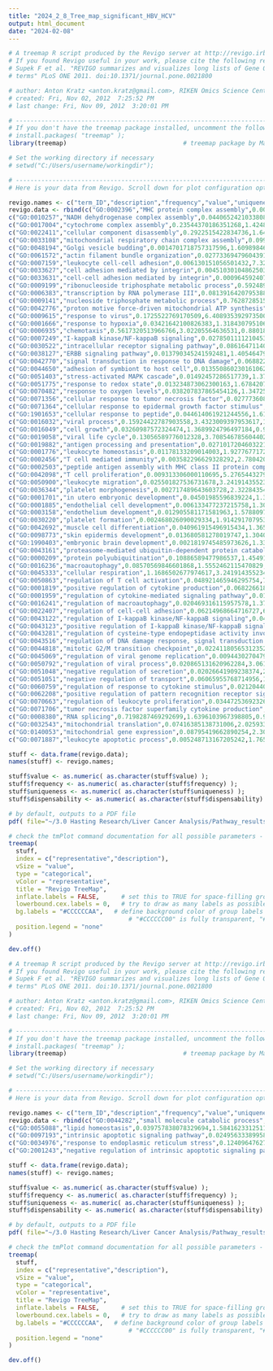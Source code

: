 ---
title: "2024_2_8_Tree_map_significant_HBV_HCV"
output: html_document
date: "2024-02-08"
---

```{r}
# A treemap R script produced by the Revigo server at http://revigo.irb.hr/
# If you found Revigo useful in your work, please cite the following reference:
# Supek F et al. "REVIGO summarizes and visualizes long lists of Gene Ontology
# terms" PLoS ONE 2011. doi:10.1371/journal.pone.0021800

# author: Anton Kratz <anton.kratz@gmail.com>, RIKEN Omics Science Center, Functional Genomics Technology Team, Japan
# created: Fri, Nov 02, 2012  7:25:52 PM
# last change: Fri, Nov 09, 2012  3:20:01 PM

# -----------------------------------------------------------------------------
# If you don't have the treemap package installed, uncomment the following line:
# install.packages( "treemap" );
library(treemap) 								# treemap package by Martijn Tennekes

# Set the working directory if necessary
# setwd("C:/Users/username/workingdir");

# --------------------------------------------------------------------------
# Here is your data from Revigo. Scroll down for plot configuration options.

revigo.names <- c("term_ID","description","frequency","value","uniqueness","dispensability","representative");
revigo.data <- rbind(c("GO:0002396","MHC protein complex assembly",0.0016863736221629008,4.642065152999546,0.9649047670850756,0.00472459,"MHC protein complex assembly"),
c("GO:0010257","NADH dehydrogenase complex assembly",0.044065242103380885,3.2419143552340044,0.9585402398083357,0.56601776,"MHC protein complex assembly"),
c("GO:0017004","cytochrome complex assembly",0.23544370186351268,1.424823197380928,0.9544424416839163,0.63916729,"MHC protein complex assembly"),
c("GO:0022411","cellular component disassembly",0.2922515422834736,1.6452656863864377,0.9678012673286162,0.33574111,"MHC protein complex assembly"),
c("GO:0033108","mitochondrial respiratory chain complex assembly",0.09921997070832217,4.005682847330363,0.9535086580581669,0.46286941,"MHC protein complex assembly"),
c("GO:0048194","Golgi vesicle budding",0.0014701718757317596,1.6098984608401874,0.9674488115357387,0.33354451,"MHC protein complex assembly"),
c("GO:0061572","actin filament bundle organization",0.027733694796043918,1.6736251157779045,0.965854785277879,0.24550645,"MHC protein complex assembly"),
c("GO:0007159","leukocyte cell-cell adhesion",0.006130151056501432,7.3223930472795065,0.9831597732414329,-0,"leukocyte cell-cell adhesion"),
c("GO:0033627","cell adhesion mediated by integrin",0.004510301048625037,1.546246971402776,0.9846849667106204,0.49915346,"leukocyte cell-cell adhesion"),
c("GO:0033631","cell-cell adhesion mediated by integrin",0.0009645924071543221,1.3360132220584242,0.9842609911372013,0.54747398,"leukocyte cell-cell adhesion"),
c("GO:0009199","ribonucleoside triphosphate metabolic process",0.5924892444620421,1.5864745620409078,0.9385359030534998,0.07514611,"ribonucleoside triphosphate metabolic process"),
c("GO:0006383","transcription by RNA polymerase III",0.08139164207953882,1.4190752523005465,0.9694496468099234,0.1799393,"ribonucleoside triphosphate metabolic process"),
c("GO:0009141","nucleoside triphosphate metabolic process",0.762872851553353,1.6103109678023344,0.9512250773256168,0.63608443,"ribonucleoside triphosphate metabolic process"),
c("GO:0042776","proton motive force-driven mitochondrial ATP synthesis",0.003998069218618948,1.4775676086788436,0.9146664974024724,0.63433806,"ribonucleoside triphosphate metabolic process"),
c("GO:0009615","response to virus",0.1725522769170509,6.4089353929735005,0.8903732107960386,-0,"response to virus"),
c("GO:0001666","response to hypoxia",0.03421642100826383,1.3184307951062435,0.9201690045578279,0.228341,"response to virus"),
c("GO:0006935","chemotaxis",0.5617320513966766,3.02205564636531,0.8801891497189378,0.66971649,"response to virus"),
c("GO:0007249","I-kappaB kinase/NF-kappaB signaling",0.027850111121045303,1.8094133757553736,0.7963512966391199,0.3024098,"response to virus"),
c("GO:0030522","intracellular receptor signaling pathway",0.08616471140459556,1.834152651965473,0.7849340797092466,0.24456315,"response to virus"),
c("GO:0038127","ERBB signaling pathway",0.013790345241592481,1.4054647968202199,0.7932382999877403,0.28907986,"response to virus"),
c("GO:0042770","signal transduction in response to DNA damage",0.06882200516010371,1.4937929877218685,0.7798660073013934,0.40698001,"response to virus"),
c("GO:0044650","adhesion of symbiont to host cell",0.013550860230161062,1.6098984608401874,0.9718241239392421,0.59318401,"response to virus"),
c("GO:0051403","stress-activated MAPK cascade",0.01492457286517739,1.3735005333977512,0.7979733548095014,0.41646607,"response to virus"),
c("GO:0051775","response to redox state",0.013234873062300163,1.678420706251037,0.9343037994364628,0.21415805,"response to virus"),
c("GO:0070482","response to oxygen levels",0.038207837865454126,1.3472518890757297,0.9267817856975192,0.65312022,"response to virus"),
c("GO:0071356","cellular response to tumor necrosis factor",0.027773608964615823,2.5738582901161813,0.8913056648432299,0.22506726,"response to virus"),
c("GO:0071364","cellular response to epidermal growth factor stimulus",0.004210944784335765,1.3264709430016095,0.9293322562302948,0.19923805,"response to virus"),
c("GO:1901653","cellular response to peptide",0.044614061921244556,1.6169963742932176,0.8877266353071935,0.61404037,"response to virus"),
c("GO:0016032","viral process",0.15924422787903558,3.4323009397953617,1,-0,"viral process"),
c("GO:0016049","cell growth",0.03260987572324474,1.3689924796497184,0.9952374899765267,0.00783419,"cell growth"),
c("GO:0019058","viral life cycle",0.13056589776012328,3.7085467856044025,0.9861421081979382,-0,"viral life cycle"),
c("GO:0019882","antigen processing and presentation",0.027101720460322123,5.694648630553377,0.7476602466906093,-0,"antigen processing and presentation"),
c("GO:0001776","leukocyte homeostasis",0.01178133209014003,1.9277677172277734,0.7340948350320372,0.60267411,"antigen processing and presentation"),
c("GO:0002456","T cell mediated immunity",0.003582296629328292,2.7804207125927576,0.7261378434614902,0.56378624,"antigen processing and presentation"),
c("GO:0002503","peptide antigen assembly with MHC class II protein complex",0.0010610516478697543,5.694648630553377,0.7308141798558949,0.52890632,"antigen processing and presentation"),
c("GO:0042098","T cell proliferation",0.009313306000110695,5.276544327964814,0.7015015232184143,0.59457617,"antigen processing and presentation"),
c("GO:0050900","leukocyte migration",0.025501827536731678,3.2419143552340044,0.7340267538498152,0.63090187,"antigen processing and presentation"),
c("GO:0036344","platelet morphogenesis",0.002717489643603728,2.3228435420392106,0.9352773782220608,0.00483612,"platelet morphogenesis"),
c("GO:0001701","in utero embryonic development",0.04501985596839224,1.3349129315521164,0.8818898375326083,0.6585556,"platelet morphogenesis"),
c("GO:0001885","endothelial cell development",0.006133477237215758,1.3040564133639545,0.9298169112684285,0.66076829,"platelet morphogenesis"),
c("GO:0003158","endothelium development",0.012905581171581963,1.5788097875614944,0.9443547029963876,0.39121283,"platelet morphogenesis"),
c("GO:0030220","platelet formation",0.002468026090029334,1.9142917079534678,0.9237169595994842,0.61410449,"platelet morphogenesis"),
c("GO:0042692","muscle cell differentiation",0.040961915496915434,1.365361758347156,0.9325249453296081,0.50269551,"platelet morphogenesis"),
c("GO:0098773","skin epidermis development",0.013680581278019747,1.3040564133639545,0.943208981918034,0.69046088,"platelet morphogenesis"),
c("GO:1990403","embryonic brain development",0.0021819745485973626,1.3360132220584242,0.897261090030059,0.35848403,"platelet morphogenesis"),
c("GO:0043161","proteasome-mediated ubiquitin-dependent protein catabolic process",0.3014484319585829,3.0352996973156032,0.979878319823676,0.02873967,"proteasome-mediated ubiquitin-dependent protein catabolic process"),
c("GO:0000209","protein polyubiquitination",0.10886589477986537,1.454915631020252,0.9840271527647414,0.21615196,"proteasome-mediated ubiquitin-dependent protein catabolic process"),
c("GO:0016236","macroautophagy",0.08570569846601868,1.5552462115470829,0.983026515523506,0.40939737,"proteasome-mediated ubiquitin-dependent protein catabolic process"),
c("GO:0045333","cellular respiration",1.1686502677974617,3.2419143552340044,0.9322325035591694,0.00690875,"cellular respiration"),
c("GO:0050863","regulation of T cell activation",0.048921465946295754,7.3223930472795065,0.5500433075745118,0,"regulation of T cell activation"),
c("GO:0001819","positive regulation of cytokine production",0.06822661881223949,4.082494490447453,0.6464716430228502,0.69772415,"regulation of T cell activation"),
c("GO:0001959","regulation of cytokine-mediated signaling pathway",0.019940453382379864,1.7384540396939099,0.7471066220145968,0.57820402,"regulation of T cell activation"),
c("GO:0016241","regulation of macroautophagy",0.020469316115957578,1.3757166456405783,0.8536778379908713,0.21337083,"regulation of T cell activation"),
c("GO:0022407","regulation of cell-cell adhesion",0.06214968664716727,6.4089353929735005,0.7679787868247935,0.16860225,"regulation of T cell activation"),
c("GO:0043122","regulation of I-kappaB kinase/NF-kappaB signaling",0.04471052116195999,2.2558459350758557,0.7403462711886902,0.16498142,"regulation of T cell activation"),
c("GO:0043123","positive regulation of I-kappaB kinase/NF-kappaB signaling",0.03431620642969359,1.7533784357555917,0.6721687632925001,0.69257715,"regulation of T cell activation"),
c("GO:0043281","regulation of cysteine-type endopeptidase activity involved in apoptotic process",0.029789274477496925,1.9872431061206042,0.8528929265044424,0.14825311,"regulation of T cell activation"),
c("GO:0043516","regulation of DNA damage response, signal transduction by p53 class mediator",0.007690129811519974,1.5537395430356207,0.7453897591900801,0.63230183,"regulation of T cell activation"),
c("GO:0044818","mitotic G2/M transition checkpoint",0.022411805653123524,1.460560112328327,0.7416930075115872,0.42798059,"regulation of T cell activation"),
c("GO:0045069","regulation of viral genome replication",0.00944302704796938,2.423773171182707,0.8487654655628554,0.13816902,"regulation of T cell activation"),
c("GO:0050792","regulation of viral process",0.020865131620962284,3.0616454181753605,0.8662346014465293,0.14497383,"regulation of T cell activation"),
c("GO:0051048","negative regulation of secretion",0.02026641909238374,2.9107075698217164,0.7902714716184894,0.1447121,"regulation of T cell activation"),
c("GO:0051051","negative regulation of transport",0.06065955768714956,1.7904123410366586,0.7853048046709806,0.66804825,"regulation of T cell activation"),
c("GO:0060759","regulation of response to cytokine stimulus",0.021204402053823457,1.4233407289981024,0.760167119676396,0.53068475,"regulation of T cell activation"),
c("GO:0062208","positive regulation of pattern recognition receptor signaling pathway",0.00615343432150171,2.457675482632232,0.5540257515593738,0.67083142,"regulation of T cell activation"),
c("GO:0070663","regulation of leukocyte proliferation",0.03447253692326687,5.239577516576788,0.8061402442995762,0.16223045,"regulation of T cell activation"),
c("GO:0071706","tumor necrosis factor superfamily cytokine production",0.00020223178743097498,2.4821349594778646,0.9051783148000077,0.06247743,"tumor necrosis factor superfamily cytokine production"),
c("GO:0008380","RNA splicing",0.7198287469292699,1.6396103967398805,0.9568207781344273,0.35187866,"tumor necrosis factor superfamily cytokine production"),
c("GO:0032543","mitochondrial translation",0.07416385138731006,2.0259338833357052,0.9612617052144582,0.2957289,"tumor necrosis factor superfamily cytokine production"),
c("GO:0140053","mitochondrial gene expression",0.08795419662890254,2.3088352834469648,0.978882439571077,0.20905924,"tumor necrosis factor superfamily cytokine production"),
c("GO:0071887","leukocyte apoptotic process",0.005248713167205242,1.765337343280012,0.9957208499398916,0.00499892,"leukocyte apoptotic process"));

stuff <- data.frame(revigo.data);
names(stuff) <- revigo.names;

stuff$value <- as.numeric( as.character(stuff$value) );
stuff$frequency <- as.numeric( as.character(stuff$frequency) );
stuff$uniqueness <- as.numeric( as.character(stuff$uniqueness) );
stuff$dispensability <- as.numeric( as.character(stuff$dispensability) );

# by default, outputs to a PDF file
pdf( file="~/3.0 Hasting Research/Liver Cancer Analysis/Pathway_results/HCV_sig_only_revigo_treemap.pdf", width=9, height=9 ) # width and height are in inches

# check the tmPlot command documentation for all possible parameters - there are a lot more
treemap(
  stuff,
  index = c("representative","description"),
  vSize = "value",
  type = "categorical",
  vColor = "representative",
  title = "Revigo TreeMap",
  inflate.labels = FALSE,      # set this to TRUE for space-filling group labels - good for posters
  lowerbound.cex.labels = 0,   # try to draw as many labels as possible (still, some small squares may not get a label)
  bg.labels = "#CCCCCCAA",   # define background color of group labels
								 # "#CCCCCC00" is fully transparent, "#CCCCCCAA" is semi-transparent grey, NA is opaque
  position.legend = "none"
)

dev.off()
```

```{r}
# A treemap R script produced by the Revigo server at http://revigo.irb.hr/
# If you found Revigo useful in your work, please cite the following reference:
# Supek F et al. "REVIGO summarizes and visualizes long lists of Gene Ontology
# terms" PLoS ONE 2011. doi:10.1371/journal.pone.0021800

# author: Anton Kratz <anton.kratz@gmail.com>, RIKEN Omics Science Center, Functional Genomics Technology Team, Japan
# created: Fri, Nov 02, 2012  7:25:52 PM
# last change: Fri, Nov 09, 2012  3:20:01 PM

# -----------------------------------------------------------------------------
# If you don't have the treemap package installed, uncomment the following line:
# install.packages( "treemap" );
library(treemap) 								# treemap package by Martijn Tennekes

# Set the working directory if necessary
# setwd("C:/Users/username/workingdir");

# --------------------------------------------------------------------------
# Here is your data from Revigo. Scroll down for plot configuration options.

revigo.names <- c("term_ID","description","frequency","value","uniqueness","dispensability","representative");
revigo.data <- rbind(c("GO:0044282","small molecule catabolic process",1.5882113769217343,1.5110278698639148,1,-0,"small molecule catabolic process"),
c("GO:0055088","lipid homeostasis",0.039757838078329694,1.5841623312511097,1,-0,"lipid homeostasis"),
c("GO:0097193","intrinsic apoptotic signaling pathway",0.02495633389958234,2.5341447385036324,0.8116421754190682,0,"intrinsic apoptotic signaling pathway"),
c("GO:0034976","response to endoplasmic reticulum stress",0.12409647627076069,1.5110278698639148,0.8794826768226511,0.24877049,"intrinsic apoptotic signaling pathway"),
c("GO:2001243","negative regulation of intrinsic apoptotic signaling pathway",0.014372426866599399,1.5110278698639148,0.9275702403445409,0.14758208,"intrinsic apoptotic signaling pathway"));

stuff <- data.frame(revigo.data);
names(stuff) <- revigo.names;

stuff$value <- as.numeric( as.character(stuff$value) );
stuff$frequency <- as.numeric( as.character(stuff$frequency) );
stuff$uniqueness <- as.numeric( as.character(stuff$uniqueness) );
stuff$dispensability <- as.numeric( as.character(stuff$dispensability) );

# by default, outputs to a PDF file
pdf( file="~/3.0 Hasting Research/Liver Cancer Analysis/Pathway_results/HBV_sig_only_revigo_treemap.pdf", width=9, height=9 ) # width and height are in inches

# check the tmPlot command documentation for all possible parameters - there are a lot more
treemap(
  stuff,
  index = c("representative","description"),
  vSize = "value",
  type = "categorical",
  vColor = "representative",
  title = "Revigo TreeMap",
  inflate.labels = FALSE,      # set this to TRUE for space-filling group labels - good for posters
  lowerbound.cex.labels = 0,   # try to draw as many labels as possible (still, some small squares may not get a label)
  bg.labels = "#CCCCCCAA",   # define background color of group labels
								 # "#CCCCCC00" is fully transparent, "#CCCCCCAA" is semi-transparent grey, NA is opaque
  position.legend = "none"
)

dev.off()


```
